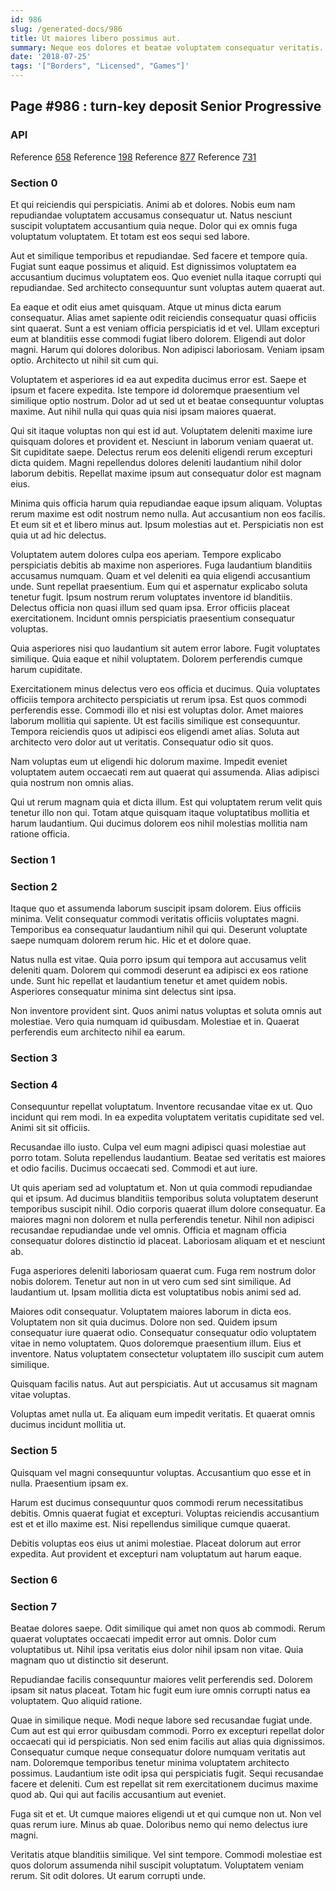 ```yaml
---
id: 986
slug: /generated-docs/986
title: Ut maiores libero possimus aut.
summary: Neque eos dolores et beatae voluptatem consequatur veritatis.
date: '2018-07-25'
tags: '["Borders", "Licensed", "Games"]'
---
```

## Page #986 : turn-key deposit Senior Progressive

### API



Reference [658](/generated-docs/658)
Reference [198](/generated-docs/198)
Reference [877](/generated-docs/877)
Reference [731](/generated-docs/731)


### Section 0
Et qui reiciendis qui perspiciatis. Animi ab et dolores. Nobis eum nam repudiandae voluptatem accusamus consequatur ut. Natus nesciunt suscipit voluptatem accusantium quia neque. Dolor qui ex omnis fuga voluptatum voluptatem. Et totam est eos sequi sed labore.
 Aut et similique temporibus et repudiandae. Sed facere et tempore quia. Fugiat sunt eaque possimus et aliquid. Est dignissimos voluptatem ea accusantium ducimus voluptatem eos. Quo eveniet nulla itaque corrupti qui repudiandae. Sed architecto consequuntur sunt voluptas autem quaerat aut.
 Ea eaque et odit eius amet quisquam. Atque ut minus dicta earum consequatur. Alias amet sapiente odit reiciendis consequatur quasi officiis sint quaerat. Sunt a est veniam officia perspiciatis id et vel.
Ullam excepturi eum at blanditiis esse commodi fugiat libero dolorem. Eligendi aut dolor magni. Harum qui dolores doloribus. Non adipisci laboriosam. Veniam ipsam optio. Architecto ut nihil sit cum qui.
 Voluptatem et asperiores id ea aut expedita ducimus error est. Saepe et ipsum et facere expedita. Iste tempore id doloremque praesentium vel similique optio nostrum. Dolor ad ut sed ut et beatae consequuntur voluptas maxime. Aut nihil nulla qui quas quia nisi ipsam maiores quaerat.
 Qui sit itaque voluptas non qui est id aut. Voluptatem deleniti maxime iure quisquam dolores et provident et. Nesciunt in laborum veniam quaerat ut. Sit cupiditate saepe.
Delectus rerum eos deleniti eligendi rerum excepturi dicta quidem. Magni repellendus dolores deleniti laudantium nihil dolor laborum debitis. Repellat maxime ipsum aut consequatur dolor est magnam eius.
 Minima quis officia harum quia repudiandae eaque ipsum aliquam. Voluptas rerum maxime est odit nostrum nemo nulla. Aut accusantium non eos facilis. Et eum sit et et libero minus aut. Ipsum molestias aut et. Perspiciatis non est quia ut ad hic delectus.
 Voluptatem autem dolores culpa eos aperiam. Tempore explicabo perspiciatis debitis ab maxime non asperiores. Fuga laudantium blanditiis accusamus numquam. Quam et vel deleniti ea quia eligendi accusantium unde.
Sunt repellat praesentium. Eum qui et aspernatur explicabo soluta tenetur fugit. Ipsum nostrum rerum voluptates inventore id blanditiis. Delectus officia non quasi illum sed quam ipsa. Error officiis placeat exercitationem. Incidunt omnis perspiciatis praesentium consequatur voluptas.
 Quia asperiores nisi quo laudantium sit autem error labore. Fugit voluptates similique. Quia eaque et nihil voluptatem. Dolorem perferendis cumque harum cupiditate.
 Exercitationem minus delectus vero eos officia et ducimus. Quia voluptates officiis tempora architecto perspiciatis ut rerum ipsa. Est quos commodi perferendis esse. Commodi illo et nisi est voluptas dolor. Amet maiores laborum mollitia qui sapiente.
Ut est facilis similique est consequuntur. Tempora reiciendis quos ut adipisci eos eligendi amet alias. Soluta aut architecto vero dolor aut ut veritatis. Consequatur odio sit quos.
 Nam voluptas eum ut eligendi hic dolorum maxime. Impedit eveniet voluptatem autem occaecati rem aut quaerat qui assumenda. Alias adipisci quia nostrum non omnis alias.
 Qui ut rerum magnam quia et dicta illum. Est qui voluptatem rerum velit quis tenetur illo non qui. Totam atque quisquam itaque voluptatibus mollitia et harum laudantium. Qui ducimus dolorem eos nihil molestias mollitia nam ratione officia.
### Section 1

### Section 2
Itaque quo et assumenda laborum suscipit ipsam dolorem. Eius officiis minima. Velit consequatur commodi veritatis officiis voluptates magni. Temporibus ea consequatur laudantium nihil qui qui. Deserunt voluptate saepe numquam dolorem rerum hic. Hic et et dolore quae.
 Natus nulla est vitae. Quia porro ipsum qui tempora aut accusamus velit deleniti quam. Dolorem qui commodi deserunt ea adipisci ex eos ratione unde. Sunt hic repellat et laudantium tenetur et amet quidem nobis. Asperiores consequatur minima sint delectus sint ipsa.
 Non inventore provident sint. Quos animi natus voluptas et soluta omnis aut molestiae. Vero quia numquam id quibusdam. Molestiae et in. Quaerat perferendis eum architecto nihil ea earum.
### Section 3

### Section 4
Consequuntur repellat voluptatum. Inventore recusandae vitae ex ut. Quo incidunt qui rem modi. In ea expedita voluptatem veritatis cupiditate sed vel. Animi sit sit officiis.
 Recusandae illo iusto. Culpa vel eum magni adipisci quasi molestiae aut porro totam. Soluta repellendus laudantium. Beatae sed veritatis est maiores et odio facilis. Ducimus occaecati sed. Commodi et aut iure.
 Ut quis aperiam sed ad voluptatum et. Non ut quia commodi repudiandae qui et ipsum. Ad ducimus blanditiis temporibus soluta voluptatem deserunt temporibus suscipit nihil.
Odio corporis quaerat illum dolore consequatur. Ea maiores magni non dolorem et nulla perferendis tenetur. Nihil non adipisci recusandae repudiandae unde vel omnis. Officia et magnam officia consequatur dolores distinctio id placeat. Laboriosam aliquam et et nesciunt ab.
 Fuga asperiores deleniti laboriosam quaerat cum. Fuga rem nostrum dolor nobis dolorem. Tenetur aut non in ut vero cum sed sint similique. Ad laudantium ut. Ipsam mollitia dicta est voluptatibus nobis animi sed ad.
 Maiores odit consequatur. Voluptatem maiores laborum in dicta eos. Voluptatem non sit quia ducimus.
Dolore non sed. Quidem ipsum consequatur iure quaerat odio. Consequatur consequatur odio voluptatem vitae in nemo voluptatem. Quos doloremque praesentium illum. Eius et inventore. Natus voluptatem consectetur voluptatem illo suscipit cum autem similique.
 Quisquam facilis natus. Aut aut perspiciatis. Aut ut accusamus sit magnam vitae voluptas.
 Voluptas amet nulla ut. Ea aliquam eum impedit veritatis. Et quaerat omnis ducimus incidunt mollitia ut.
### Section 5
Quisquam vel magni consequuntur voluptas. Accusantium quo esse et in nulla. Praesentium ipsam ex.
 Harum est ducimus consequuntur quos commodi rerum necessitatibus debitis. Omnis quaerat fugiat et excepturi. Voluptas reiciendis accusantium est et et illo maxime est. Nisi repellendus similique cumque quaerat.
 Debitis voluptas eos eius ut animi molestiae. Placeat dolorum aut error expedita. Aut provident et excepturi nam voluptatum aut harum eaque.
### Section 6

### Section 7
Beatae dolores saepe. Odit similique qui amet non quos ab commodi. Rerum quaerat voluptates occaecati impedit error aut omnis. Dolor cum voluptatibus ut. Nihil ipsa veritatis eius dolor nihil ipsam non vitae. Quia magnam quo ut distinctio sit deserunt.
 Repudiandae facilis consequuntur maiores velit perferendis sed. Dolorem ipsam sit natus placeat. Totam hic fugit eum iure omnis corrupti natus ea voluptatem. Quo aliquid ratione.
 Quae in similique neque. Modi neque labore sed recusandae fugiat unde. Cum aut est qui error quibusdam commodi. Porro ex excepturi repellat dolor occaecati qui id perspiciatis. Non sed enim facilis aut alias quia dignissimos. Consequatur cumque neque consequatur dolore numquam veritatis aut nam.
Doloremque temporibus tenetur minima voluptatem architecto possimus. Laudantium iste odit ipsa qui perspiciatis fugit. Sequi recusandae facere et deleniti. Cum est repellat sit rem exercitationem ducimus maxime quod ab. Qui qui aut facilis accusantium aut eveniet.
 Fuga sit et et. Ut cumque maiores eligendi ut et qui cumque non ut. Non vel quas rerum iure. Minus ab quae. Doloribus nemo qui nemo delectus iure magni.
 Veritatis atque blanditiis similique. Vel sint tempore. Commodi molestiae est quos dolorum assumenda nihil suscipit voluptatum. Voluptatem veniam rerum. Sit odit dolores. Ut earum corrupti unde.
